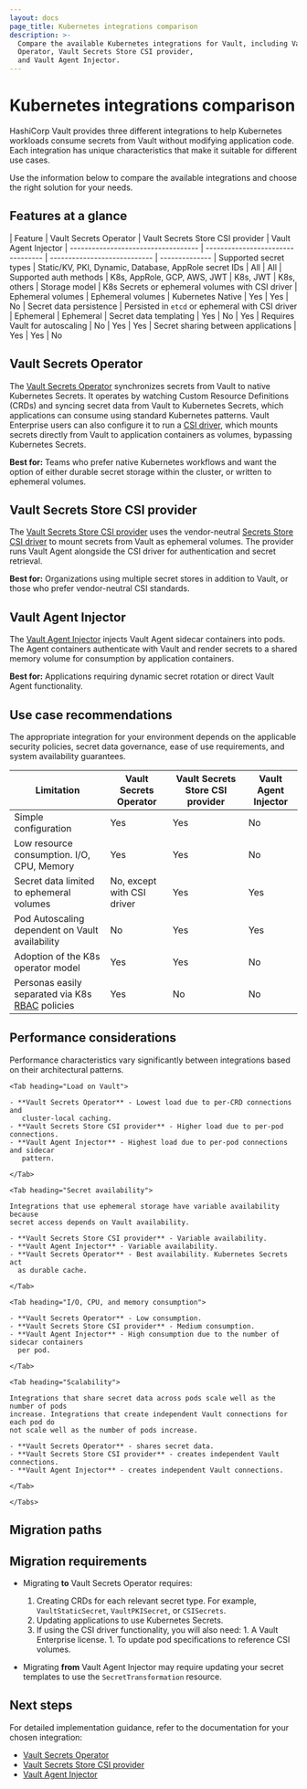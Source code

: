```yaml
---
layout: docs
page_title: Kubernetes integrations comparison
description: >-
  Compare the available Kubernetes integrations for Vault, including Vault Secrets
  Operator, Vault Secrets Store CSI provider,
  and Vault Agent Injector.
---
```


# Kubernetes integrations comparison

HashiCorp Vault provides three different integrations to help Kubernetes workloads consume secrets from Vault without modifying application code. Each integration has unique characteristics that make it suitable for different use cases.

Use the information below to compare the available integrations and choose the right solution for your needs.

## Features at a glance

| Feature                             | Vault Secrets Operator                                             | Vault Secrets Store CSI provider   | Vault Agent Injector
	| ----------------------------------- | --------------------------------- | ---------------------------- | --------------
	| Supported secret types              | Static/KV, PKI, Dynamic, Database, AppRole secret IDs            | All                  | All
	| Supported auth methods              | K8s, AppRole, GCP, AWS, JWT                                      | K8s, JWT             | K8s, others
	| Storage model                       | K8s Secrets or ephemeral volumes with CSI driver                 | Ephemeral volumes    | Ephemeral volumes
	| Kubernetes Native                   | Yes                                                              | Yes                  | No
	| Secret data persistence             | Persisted in `etcd` or ephemeral with CSI driver                 | Ephemeral            | Ephemeral
	| Secret data templating              | Yes                                                              | No                   | Yes
	| Requires Vault for autoscaling      | No                                                               | Yes                  | Yes
	| Secret sharing between applications | Yes                                                              | Yes                  | No

## Vault Secrets Operator

The [Vault Secrets Operator](/vault/docs/platform/k8s/vso) synchronizes secrets from Vault to native Kubernetes Secrets. 
It operates by watching Custom Resource Definitions (CRDs) and syncing secret data from Vault to Kubernetes Secrets, which applications can consume using standard Kubernetes patterns.
Vault Enterprise users can also configure it to run a [CSI driver]((/vault/docs/platform/k8s/vso/vso-csi)), which mounts secrets directly from Vault to application containers as volumes, bypassing Kubernetes Secrets. 

**Best for:** Teams who prefer native Kubernetes workflows and want the option of either durable secret storage within the cluster, or written to ephemeral volumes.

## Vault Secrets Store CSI provider

The [Vault Secrets Store CSI provider](/vault/docs/platform/k8s/csi) uses the vendor-neutral [Secrets Store CSI driver](https://secrets-store-csi-driver.sigs.k8s.io/) to mount secrets from Vault as ephemeral volumes. 
The provider runs Vault Agent alongside the CSI driver for authentication and secret retrieval.

**Best for:** Organizations using multiple secret stores in addition to Vault, or those who prefer vendor-neutral CSI standards.

## Vault Agent Injector

The [Vault Agent Injector](/vault/docs/platform/k8s/injector) injects Vault Agent sidecar containers into pods. 
The Agent containers authenticate with Vault and render secrets to a shared memory volume for consumption by application containers.

**Best for:** Applications requiring dynamic secret rotation or direct Vault Agent functionality.


## Use case recommendations

The appropriate integration for your environment depends on the applicable
security policies, secret data governance, ease of use requirements, and
system availability guarantees.

| Limitation                                        | Vault Secrets Operator            | Vault Secrets Store CSI provider　| Vault Agent Injector
| ------------------------------------------------- | --------------------------------- | ---------------------------- | --------------
| Simple configuration                              | Yes                               | Yes                          | No
| Low resource consumption. I/O, CPU, Memory        | Yes                               | Yes                          | No
| Secret data limited to ephemeral volumes          | No, except with CSI driver        | Yes                           | Yes
| Pod Autoscaling dependent on Vault availability   | No                                | Yes                          | Yes
| Adoption of the K8s operator model                | Yes                               | Yes                          | No
| Personas easily separated via K8s [RBAC] policies | Yes                               | No                           | No

[RBAC]: https://kubernetes.io/docs/reference/access-authn-authz/rbac


## Performance considerations

Performance characteristics vary significantly between integrations based on
their architectural patterns.

<Tabs>
	
	<Tab heading="Load on Vault">
	
	- **Vault Secrets Operator** - Lowest load due to per-CRD connections and
	   cluster-local caching.
	- **Vault Secrets Store CSI provider** - Higher load due to per-pod connections.
	- **Vault Agent Injector** - Highest load due to per-pod connections and sidecar
	   pattern.
	
	</Tab>
	
	<Tab heading="Secret availability">
	
	Integrations that use ephemeral storage have variable availability because
	secret access depends on Vault availability.
	
	- **Vault Secrets Store CSI provider** - Variable availability.
	- **Vault Agent Injector** - Variable availability.
	- **Vault Secrets Operator** - Best availability. Kubernetes Secrets act
	  as durable cache.
	
	</Tab>
	
	<Tab heading="I/O, CPU, and memory consumption">
	
	- **Vault Secrets Operator** - Low consumption.
	- **Vault Secrets Store CSI provider** - Medium consumption.
	- **Vault Agent Injector** - High consumption due to the number of sidecar containers
	  per pod.
	
	</Tab>
	
	<Tab heading="Scalability">
	
	Integrations that share secret data across pods scale well as the number of pods
	increase. Integrations that create independent Vault connections for each pod do
	not scale well as the number of pods increase.
	
	- **Vault Secrets Operator** - shares secret data.
	- **Vault Secrets Store CSI provider** - creates independent Vault connections.
	- **Vault Agent Injector** - creates independent Vault connections.
	
	</Tab>
	
	</Tabs>


## Migration paths

## Migration requirements 

- Migrating **to** Vault Secrets Operator requires:
    1. Creating CRDs for each relevant secret type. For example, `VaultStaticSecret`, `VaultPKISecret`, or `CSISecrets`.
    1. Updating applications to use Kubernetes Secrets.
    1. If using the CSI driver functionality, you will also need:
      1. A Vault Enterprise license.
      1. To update pod specifications to reference CSI volumes.

- Migrating **from** Vault Agent Injector may require updating your secret
  templates to use the `SecretTransformation` resource.

## Next steps

For detailed implementation guidance, refer to the documentation for your chosen integration:
- [Vault Secrets Operator](/vault/docs/platform/k8s/vso)
- [Vault Secrets Store CSI provider](/vault/docs/platform/k8s/csi)
- [Vault Agent Injector](/vault/docs/platform/k8s/injector)
